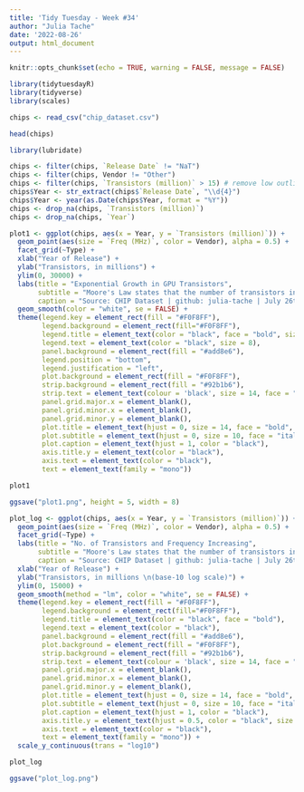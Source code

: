 ```yaml
---
title: 'Tidy Tuesday - Week #34'
author: "Julia Tache"
date: '2022-08-26'
output: html_document
---
```


```r
knitr::opts_chunk$set(echo = TRUE, warning = FALSE, message = FALSE)
```

```r

library(tidytuesdayR)
library(tidyverse)
library(scales)

chips <- read_csv("chip_dataset.csv")

head(chips)

```


```r

library(lubridate)

chips <- filter(chips, `Release Date` != "NaT")
chips <- filter(chips, Vendor != "Other")
chips <- filter(chips, `Transistors (million)` > 15) # remove low outliers
chips$Year <- str_extract(chips$`Release Date`, "\\d{4}")
chips$Year <- year(as.Date(chips$Year, format = "%Y"))
chips <- drop_na(chips, `Transistors (million)`)
chips <- drop_na(chips, `Year`)

```


```r

plot1 <- ggplot(chips, aes(x = Year, y = `Transistors (million)`)) + 
  geom_point(aes(size = `Freq (MHz)`, color = Vendor), alpha = 0.5) +
  facet_grid(~Type) +
  xlab("Year of Release") +
  ylab("Transistors, in millions") +
  ylim(0, 30000) +
  labs(title = "Exponential Growth in GPU Transistors",
       subtitle = "Moore's Law states that the number of transistors in a dense \nintegrated circuit (IC) doubles about every two years. This is especially \ntrue for GPUs, which are lower in Frequency than CPUs but catching up.",
       caption = "Source: CHIP Dataset | github: julia-tache | July 26th, 2022") +
  geom_smooth(color = "white", se = FALSE) +
  theme(legend.key = element_rect(fill = "#F0F8FF"),
        legend.background = element_rect(fill="#F0F8FF"),
        legend.title = element_text(color = "black", face = "bold", size = 9),
        legend.text = element_text(color = "black", size = 8),
        panel.background = element_rect(fill = "#add8e6"),
        legend.position = "bottom",
        legend.justification = "left",
        plot.background = element_rect(fill = "#F0F8FF"),
        strip.background = element_rect(fill = "#92b1b6"),
        strip.text = element_text(colour = 'black', size = 14, face = "bold"),
        panel.grid.major.x = element_blank(),
        panel.grid.minor.x = element_blank(),
        panel.grid.minor.y = element_blank(),
        plot.title = element_text(hjust = 0, size = 14, face = "bold", color = "black"),
        plot.subtitle = element_text(hjust = 0, size = 10, face = "italic", color = "black"),
        plot.caption = element_text(hjust = 1, color = "black"),
        axis.title.y = element_text(color = "black"),
        axis.text = element_text(color = "black"),
        text = element_text(family = "mono"))

plot1

ggsave("plot1.png", height = 5, width = 8)

```

```r


plot_log <- ggplot(chips, aes(x = Year, y = `Transistors (million)`)) + 
  geom_point(aes(size = `Freq (MHz)`, color = Vendor), alpha = 0.5) +
  facet_grid(~Type) +
  labs(title = "No. of Transistors and Frequency Increasing",
       subtitle = "Moore's Law states that the number of transistors in a dense \nintegrated circuit (IC) doubles about every two years. This is especially \ntrue for GPUs, which are lower Frequency than CPUs but catching up.",
       caption = "Source: CHIP Dataset | github: julia-tache | July 26th, 2022") +
  xlab("Year of Release") +
  ylab("Transistors, in millions \n(base-10 log scale)") +
  ylim(0, 15000) +
  geom_smooth(method = "lm", color = "white", se = FALSE) +
  theme(legend.key = element_rect(fill = "#F0F8FF"),
        legend.background = element_rect(fill="#F0F8FF"),
        legend.title = element_text(color = "black", face = "bold"),
        legend.text = element_text(color = "black"),
        panel.background = element_rect(fill = "#add8e6"),
        plot.background = element_rect(fill = "#F0F8FF"),
        strip.background = element_rect(fill = "#92b1b6"),
        strip.text = element_text(colour = 'black', size = 14, face = "bold"),
        panel.grid.major.x = element_blank(),
        panel.grid.minor.x = element_blank(),
        panel.grid.minor.y = element_blank(),
        plot.title = element_text(hjust = 0, size = 14, face = "bold", color = "black"),
        plot.subtitle = element_text(hjust = 0, size = 10, face = "italic", color = "black"),
        plot.caption = element_text(hjust = 1, color = "black"),
        axis.title.y = element_text(hjust = 0.5, color = "black", size = 10),
        axis.text = element_text(color = "black"),
        text = element_text(family = "mono")) +
  scale_y_continuous(trans = "log10")

plot_log

ggsave("plot_log.png")

```


